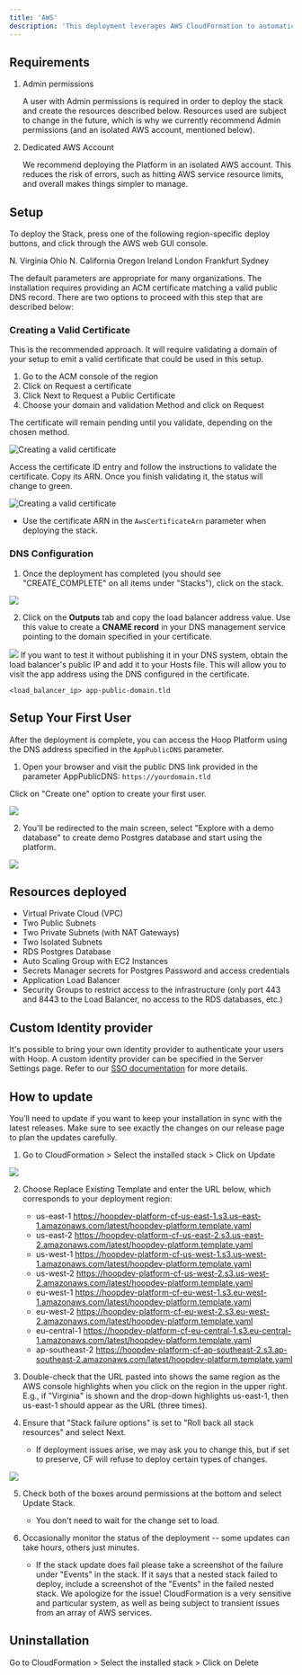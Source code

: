 ```yaml
---
title: 'AWS'
description: 'This deployment leverages AWS CloudFormation to automatically create resources and set up the Hoop in your own AWS account.'
---
```


## Requirements
1. Admin permissions

    A user with Admin permissions is required in order to deploy the stack and create the resources described below. Resources used are subject to change in the future, which is why we currently recommend Admin permissions (and an isolated AWS account, mentioned below).
2. Dedicated AWS Account

    We recommend deploying the Platform in an isolated AWS account. This reduces the risk of errors, such as hitting AWS service resource limits, and overall makes things simpler to manage.

## Setup
To deploy the Stack, press one of the following region-specific deploy buttons, and click through the AWS web GUI console.

<CardGroup cols={4}>
  <Card title="us-east-1" icon="aws" href="https://us-east-1.console.aws.amazon.com/cloudformation/home?region=us-east-1#/stacks/quickcreate?templateURL=https%3A%2F%2Fhoopdev-platform-cf-us-east-1.s3.us-east-1.amazonaws.com%2Flatest%2Fhoopdev-platform.template.yaml">
  N. Virginia
</Card>
<Card title="us-east-2" icon="aws" href="https://us-east-2.console.aws.amazon.com/cloudformation/home?region=us-east-2#/stacks/quickcreate?templateURL=https%3A%2F%2Fhoopdev-platform-cf-us-east-2.s3.us-east-2.amazonaws.com%2Flatest%2Fhoopdev-platform.template.yaml">
  Ohio
</Card>
<Card title="us-west-1" icon="aws" href="https://us-west-1.console.aws.amazon.com/cloudformation/home?region=us-west-1#/stacks/quickcreate?templateURL=https%3A%2F%2Fhoopdev-platform-cf-us-west-1.s3.us-west-1.amazonaws.com%2Flatest%2Fhoopdev-platform.template.yaml">
  N. California
</Card>
<Card title="us-west-2" icon="aws" href="https://us-west-2.console.aws.amazon.com/cloudformation/home?region=us-west-2#/stacks/quickcreate?templateURL=https%3A%2F%2Fhoopdev-platform-cf-us-west-2.s3.us-west-2.amazonaws.com%2Flatest%2Fhoopdev-platform.template.yaml">
  Oregon
</Card>
<Card title="eu-west-1" icon="aws" href="https://eu-west-1.console.aws.amazon.com/cloudformation/home?region=eu-west-1#/stacks/quickcreate?templateURL=https%3A%2F%2Fhoopdev-platform-cf-eu-west-1.s3.eu-west-1.amazonaws.com%2Flatest%2Fhoopdev-platform.template.yaml">
  Ireland
</Card>
<Card title="eu-west-2" icon="aws" href="https://eu-west-2.console.aws.amazon.com/cloudformation/home?region=eu-west-2#/stacks/quickcreate?templateURL=https%3A%2F%2Fhoopdev-platform-cf-eu-west-2.s3.eu-west-2.amazonaws.com%2Flatest%2Fhoopdev-platform.template.yaml">
  London
</Card>
<Card title="eu-central-1" icon="aws" href="https://eu-central-1.console.aws.amazon.com/cloudformation/home?region=eu-central-1#/stacks/quickcreate?templateURL=https%3A%2F%2Fhoopdev-platform-cf-eu-central-1.s3.eu-central-1.amazonaws.com%2Flatest%2Fhoopdev-platform.template.yaml">
  Frankfurt
</Card>
<Card title="ap-southeast-2" icon="aws" href="https://ap-southeast-2.console.aws.amazon.com/cloudformation/home?region=ap-southeast-2#/stacks/quickcreate?templateURL=https%3A%2F%2Fhoopdev-platform-cf-ap-southeast-2.s3.ap-southeast-2.amazonaws.com%2Flatest%2Fhoopdev-platform.template.yaml">
  Sydney
</Card>

</CardGroup>


The default parameters are appropriate for many organizations. The installation requires providing an ACM certificate matching a valid public DNS record. There are two options to proceed with this step that are described below:

### Creating a Valid Certificate

This is the recommended approach. It will require validating a domain of your setup to emit a valid certificate that could be used in this setup.

1. Go to the ACM console of the region
2. Click on Request a certificate
3. Click Next to Request a Public Certificate
4. Choose your domain and validation Method and click on Request

The certificate will remain pending until you validate, depending on the chosen method.

<Frame>
  <img
    className="block"
    src="/images/aws/acm-creating-valid-certificate.png"
    alt="Creating a valid certificate"
  />
</Frame>

Access the certificate ID entry and follow the instructions to validate the certificate. Copy its ARN. Once you finish validating it, the status will change to green.

<Frame>
  <img
    className="block"
    src="/images/aws/acm-creating-valid-certificate2.png"
    alt="Creating a valid certificate"
  />
</Frame>

- Use the certificate ARN in the `AwsCertificateArn` parameter when deploying the stack.

### DNS Configuration

1. Once the deployment has completed (you should see "CREATE_COMPLETE" on all items under "Stacks"), click on the stack.

<Frame>
  <img
    className="block"
    src="/images/aws/stack-create-completed.png"
  />
</Frame>

2. Click on the **Outputs** tab and copy the load balancer address value.
Use this value to create a **CNAME record** in your DNS management service pointing to the domain specified in your certificate.

<Frame>
  <img
    className="block"
    src="/images/aws/stack-completed-output-tab.png"
  />
</Frame>

<Tip>
  If you want to test it without publishing it in your DNS system, obtain the load balancer's public IP and add it to your Hosts file.
  This will allow you to visit the app address using the DNS configured in the certificate.


  ```hosts
  <load_balancer_ip> app-public-domain.tld
  ```
</Tip>

## Setup Your First User

After the deployment is complete, you can access the Hoop Platform using the DNS address specified in the `AppPublicDNS` parameter.

1. Open your browser and visit the public DNS link provided in the parameter AppPublicDNS: `https://yourdomain.tld`

Click on "Create one" option to create your first user.

<Frame>
  <img
    className="block"
    src="/images/aws/hoop-signup-page.png"
  />
</Frame>

2. You’ll be redirected to the main screen, select "Explore with a demo database" to create demo Postgres database and start using the platform.

<Frame>
  <img
    className="block"
    src="/images/aws/hoop-onboarding-demo-database.png"
  />
</Frame>


## Resources deployed

- Virtual Private Cloud (VPC)
- Two Public Subnets
- Two Private Subnets (with NAT Gateways)
- Two Isolated Subnets
- RDS Postgres Database
- Auto Scaling Group with EC2 Instances
- Secrets Manager secrets for Postgres Password and access credentials
- Application Load Balancer
- Security Groups to restrict access to the infrastructure (only port 443 and 8443 to the Load Balancer, no access to the RDS databases, etc.)

## Custom Identity provider

It's possible to bring your own identity provider to authenticate your users with Hoop.
A custom identity provider can be specified in the Server Settings page. Refer to our [SSO documentation](/setup/configuration/idp/get-started) for more details.

## How to update

You’ll need to update if you want to keep your installation in sync with the latest releases.
Make sure to see exactly the changes on our release page to plan the updates carefully.

1. Go to CloudFormation > Select the installed stack > Click on Update

<Frame>
  <img
    className="block"
    src="/images/aws/how-to-update-1.png"
  />
</Frame>

2. Choose Replace Existing Template and enter the URL below, which corresponds to your deployment region:
    - us-east-1 https://hoopdev-platform-cf-us-east-1.s3.us-east-1.amazonaws.com/latest/hoopdev-platform.template.yaml
    - us-east-2 https://hoopdev-platform-cf-us-east-2.s3.us-east-2.amazonaws.com/latest/hoopdev-platform.template.yaml
    - us-west-1 https://hoopdev-platform-cf-us-west-1.s3.us-west-1.amazonaws.com/latest/hoopdev-platform.template.yaml
    - us-west-2 https://hoopdev-platform-cf-us-west-2.s3.us-west-2.amazonaws.com/latest/hoopdev-platform.template.yaml
    - eu-west-1 https://hoopdev-platform-cf-eu-west-1.s3.eu-west-1.amazonaws.com/latest/hoopdev-platform.template.yaml
    - eu-west-2 https://hoopdev-platform-cf-eu-west-2.s3.eu-west-2.amazonaws.com/latest/hoopdev-platform.template.yaml
    - eu-central-1 https://hoopdev-platform-cf-eu-central-1.s3.eu-central-1.amazonaws.com/latest/hoopdev-platform.template.yaml
    - ap-southeast-2 https://hoopdev-platform-cf-ap-southeast-2.s3.ap-southeast-2.amazonaws.com/latest/hoopdev-platform.template.yaml

3. Double-check that the URL pasted into shows the same region as the AWS console highlights when you click on the region in the upper right. E.g., if "Virginia" is shown and the drop-down highlights us-east-1, then us-east-1 should appear as the URL (three times).

4. Ensure that "Stack failure options" is set to "Roll back all stack resources" and select Next.
    - If deployment issues arise, we may ask you to change this, but if set to preserve, CF will refuse to deploy certain types of changes.

<Frame>
  <img
    className="block"
    src="/images/aws/how-to-update-2.png"
  />
</Frame>

5. Check both of the boxes around permissions at the bottom and select Update Stack.
    - You don't need to wait for the change set to load.

6. Occasionally monitor the status of the deployment -- some updates can take hours, others just minutes.
    - If the stack update does fail please take a screenshot of the failure under "Events" in the stack. If it says that a nested stack failed to deploy, include a screenshot of the "Events" in the failed nested stack. We apologize for the issue! CloudFormation is a very sensitive and particular system, as well as being subject to transient issues from an array of AWS services.

## Uninstallation

Go to CloudFormation > Select the installed stack > Click on Delete